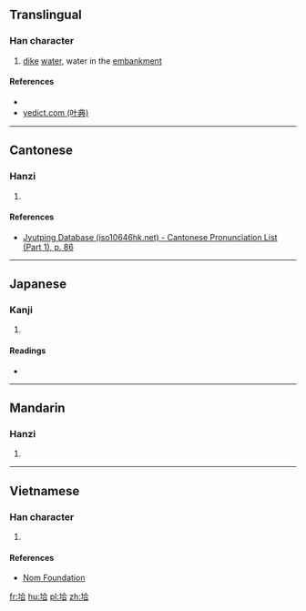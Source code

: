 ==Translingual==

===Han character===
{{Han char|rn=32|rad=土|as=06|sn=9|four=48161|canj=GOMR|ids=⿰土合}}

# [[dike]] [[water]], water in the [[embankment]]

====References====
* {{Han ref|kx=0228.240|dkj=05063|dj=0464.200|hdz=10440.040|uh=57A5|ud=22437|bh=CE5C|bd=52828}}
*[http://yedict.com/htm/57/57A5.htm yedict.com (叶典)]

----

==Cantonese==

===Hanzi===
{{yue-hanzi|jyut=[[hip3]]|y=hip3}}

# {{defn|lang=yue|sort=土06}}

====References====
* [http://www.iso10646hk.net/jp/document/download.jsp Jyutping Database (iso10646hk.net) - Cantonese Pronunciation List (Part 1), p. 86]

----

==Japanese==

===Kanji===
{{ja-kanji|grade=|rs=土06}}

# {{defn|lang=ja|sort=土06}}

====Readings====
* {{ja-readings|on=[[きょう]] (kyō), [[こう]] (kō)|kun=}}

----

==Mandarin==

===Hanzi===
{{cmn-hanzi|pin=[[xié]] ([[xie2]])|wg=hsieh<sup>2</sup>}}

# {{defn|lang=cmn|sort=土06}}

----

==Vietnamese==

===Han character===
{{vi-hantu|[[đắp]]|rs=土06}}

# {{defn|lang=vi|sort=土06}}

====References====
*[http://nomfoundation.org/common/nom_details.php?codepoint=57a5 Nom Foundation]

[[fr:垥]]
[[hu:垥]]
[[pl:垥]]
[[zh:垥]]